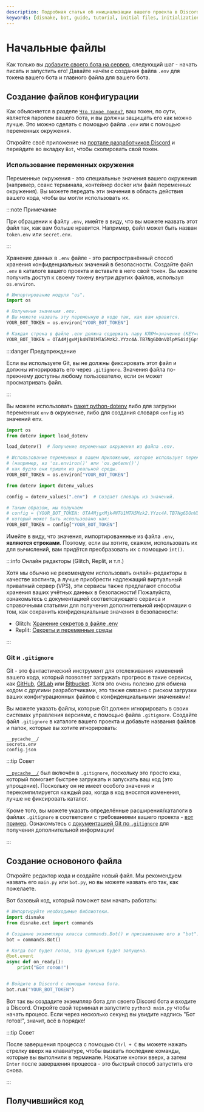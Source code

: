 ```yaml
---
description: Подробная статья об инициализации вашего проекта в Discord.
keywords: [disnake, bot, guide, tutorial, initial files, initialization, python]
---
```


# Начальные файлы

Как только вы [добавите своего бота на сервер](../prerequisites/creating-your-application#приглашение-вашего-бота),
следующий шаг - начать писать и запустить его! Давайте начём с создания файла `.env` для токена вашего бота и главного
файла для вашего бота.

## Создание файлов конфигурации

Как объясняется в разделе [`Что такое токен?`](../prerequisites/creating-your-application#что-такое-токен), ваш токен,
по сути, является паролем вашего бота, и вы должны защищать его как можно лучше. Это можно сделать с помощью файла
`.env` или с помощью переменных окружения.

Откройте своё приложение на [портале разработчиков Discord](https://discord.com/developers/applications) и перейдите во
вкладку `Bot`, чтобы скопировать свой токен.

### Использование переменных окружения

Переменные окружения - это специальные значения вашего окружения (например, сеанс терминала, контейнер docker или файл
переменных окружения). Вы можете передать эти значения в область действия вашего кода, чтобы вы могли использовать их.

:::note Примечание

При обращении к файлу `.env`, имейте в виду, что вы можете назвать этот файл так, как вам больше нравится. Например,
файл может быть назван `token.env` или `secret.env`.

:::

Хранение данных в `.env` файле - это распространённый способ хранения конфиденциальных значений в безопасности. Создайте
файл `.env` в каталоге вашего проекта и вставьте в него свой токен. Вы можете получить доступ к своему токену внутри
других файлов, используя `os.environ`.

<Tabs>
<TabItem value="main.py" label="main.py">

```python
# Импортирование модуля "os".
import os

# Получение значения .env.
# Вы можете назвать эту переменную в коде так, как вам нравится.
YOUR_BOT_TOKEN = os.environ["YOUR_BOT_TOKEN"]
```

</TabItem>
<TabItem value="secret.env" label="secret.env">

```python
# Каждая строка в файле .env должна содержать пару КЛЮЧ=значение (KEY=value).
YOUR_BOT_TOKEN = OTA4MjgxMjk4NTU1MTA5Mzk2.YYzc4A.TB7Ng6DOnVDlpMS4idjGptsreFg
```

</TabItem>
</Tabs>

:::danger Предупреждение

Если вы используете Git, вы не должны фиксировать этот файл и должны игнорировать его через `.gitignore`. Значения
файла по-прежнему доступны любому пользователю, если он может просматривать файл.

:::

Вы можете использовать [пакет python-dotenv][python-dotenv] либо для загрузки переменных `env` в окружение, либо для
создания словаря `config` из значений env.

<Tabs>
<TabItem value="load_dotenv" label="load_dotenv">

```python
import os
from dotenv import load_dotenv

load_dotenv()  # Получение переменных окружения из файла .env.

# Использование переменных в вашем приложении, которое использует переменные окружения
# (например, из 'os.environ()' или 'os.getenv()')
# как будто они пришли из реальной среды.
YOUR_BOT_TOKEN = os.environ["YOUR_BOT_TOKEN"]
```

</TabItem>
<TabItem value="dotenv_values" label="dotenv_values">

```python
from dotenv import dotenv_values

config = dotenv_values(".env")  # Создаёт словарь из значений.

# Таким образом, мы получаем
# config = {YOUR_BOT_TOKEN: OTA4MjgxMjk4NTU1MTA5Mzk2.YYzc4A.TB7Ng6DOnVDlpMS4idjGptsreFg}
# который может быть использовано как:
YOUR_BOT_TOKEN = config["YOUR_BOT_TOKEN"]
```

</TabItem>
</Tabs>

Имейте в виду, что значения, импортированнные из файла `.env`, **являются строками**. Поэтому, если вы хотите, скажем,
использовать их для вычислений, вам придётся преобразовать их с помощью `int()`.

:::info Онлайн редакторы (Glitch, Replit, и т.п.)

Хотя мы обычно не рекомендуем использовать онлайн-редакторы в качестве хостинга, а лучше приобрести надлежащий
виртуальный приватный сервер (VPS), эти сервисы также предлагают способы хранения ваших учётных данных в безопасности!
Пожалуйста, ознакомьтесь с документацией соответсвующего сервиса и справочными статьями для получения дополнительной
информации о том, как сохранить конфиденциальные значения в безопасности:

-   Glitch: [Хранение секретов в файле .env][glitch-article]
-   Replit: [Секреты и переменные среды][replit-article]

:::

### Git и `.gitignore`

Git - это фантастический инструмент для отслеживания изменений вашего кода, который позволяет загружать прогресс в
такие сервисы, как [GitHub][github], [GitLab][gitlab] или [Bitbucket][bitbucket]. Хотя это очень полезно для обмена
кодом с другими разработчиками, это также связано с риском загрузки ваших конфигурационных файлов с конфиденциальными
значениями!

Вы можете указать файлы, которые Git должен игнорировать в своих системах управления версиями, с помощью файла
`.gitignore`. Создайте файл `.gitignore` в каталоге вашего проекта и добавьте названия файлов и папок, которые вы
хотите игнорировать:

```
__pycache__/
secrets.env
config.json
```

:::tip Совет

[`__pycache__/`][pycache] был включён в `.gitignore`, поскольку это просто кэш, который помогает быстрее загружать и
запускать ваш код (это упрощение). Поскольку он не имеет особого значения и перекомпилируется каждый раз, когда в код
вносятся изменения, лучше не фиксировать каталог.

Кроме того, вы можете указать определённые расширения/каталоги в файлах `.gitignore` в соответсвии с требованиями
вашего проекта - [вот пример][gitignore-example]. Ознакомьтесь с [документацией Git по `.gitignore`][gitignore-article]
для получения дополнительной информации!

:::

## Создание основоного файла

Откройте редактор кода и создайте новый файл. Мы рекомендуем назвать его `main.py` или `bot.py`, но вы можете назвать
его так, как пожелаете.

Вот базовый код, который поможет вам начать работать:

```python title="main.py"
# Импортируйте необходимые библиотеки.
import disnake
from disnake.ext import commands

# Создание экземпляра класса commands.Bot() и присваивание его в "bot".
bot = commands.Bot()

# Когда бот будет готов, эта функция будет запущена.
@bot.event
async def on_ready():
    print("Бот готов!")


# Войдите в Discord с помощью токена бота.
bot.run("YOUR_BOT_TOKEN")
```

Вот так вы создадите экземпляр бота для своего Discord бота и входите в Discord. Откройте свой терминал и запустите
`python3 main.py` чтобы начать процесс. Если через несколько секунд вы увидите надпись "Бот готов!", значит, всё в
порядке!

:::tip Совет

После завершения процесса с помощью `Ctrl + C` вы можете нажать стрелку вверх на клавиатуре, чтобы вызвать последние
команды, которые вы выполнили в терминале. Нажатие кнопки вверх, а затем `Enter` после завершения процесса - это
быстрый способ запустить его снова.

:::

## Получившийся код

<ResultingCode />

[python-dotenv]: https://pypi.org/project/python-dotenv/
[glitch-article]: https://glitch.happyfox.com/kb/article/18
[replit-article]: https://docs.replit.com/repls/secrets-environment-variables
[github]: https://github.com/
[gitlab]: https://about.gitlab.com/
[bitbucket]: https://bitbucket.org/product
[pycache]: https://stackoverflow.com/questions/16869024/what-is-pycache
[gitignore-example]: https://raw.githubusercontent.com/github/gitignore/main/Python.gitignore
[gitignore-article]: https://git-scm.com/docs/gitignore
